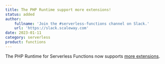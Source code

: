 ```yaml
---
title: The PHP Runtime support more extensions!
status: added
author:
    fullname: 'Join the #serverless-functions channel on Slack.'
    url: 'https://slack.scaleway.com'
date: 2023-01-11
category: serverless
product: functions
---
```


The PHP Runtime for Serverless Functions now supports [more extensions](/serverless/functions/reference-content/functions-runtimes-configuration/).